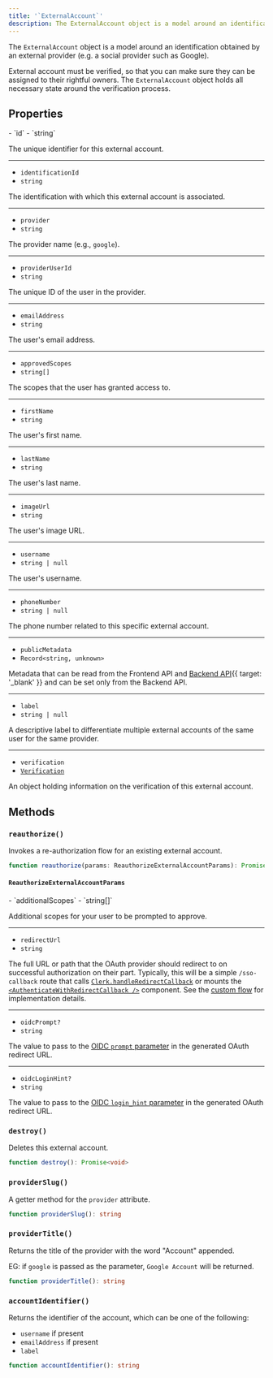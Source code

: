 ```yaml
---
title: '`ExternalAccount`'
description: The ExternalAccount object is a model around an identification obtained by an external provider (e.g. a social provider such as Google).
---
```


The `ExternalAccount` object is a model around an identification obtained by an external provider (e.g. a social provider such as Google).

External account must be verified, so that you can make sure they can be assigned to their rightful owners. The `ExternalAccount` object holds all necessary state around the verification process.

## Properties

<Properties>
  - `id`
  - `string`

  The unique identifier for this external account.

  ---

  - `identificationId`
  - `string`

  The identification with which this external account is associated.

  ---

  - `provider`
  - `string`

  The provider name (e.g., `google`).

  ---

  - `providerUserId`
  - `string`

  The unique ID of the user in the provider.

  ---

  - `emailAddress`
  - `string`

  The user's email address.

  ---

  - `approvedScopes`
  - `string[]`

  The scopes that the user has granted access to.

  ---

  - `firstName`
  - `string`

  The user's first name.

  ---

  - `lastName`
  - `string`

  The user's last name.

  ---

  - `imageUrl`
  - `string`

  The user's image URL.

  ---

  - `username`
  - `string | null`

  The user's username.

  ---

  - `phoneNumber`
  - `string | null`

  The phone number related to this specific external account.

  ---

  - `publicMetadata`
  - `Record<string, unknown>`

  Metadata that can be read from the Frontend API and [Backend API](/docs/reference/backend-api){{ target: '_blank' }} and can be set only from the Backend API.

  ---

  - `label`
  - `string | null`

  A descriptive label to differentiate multiple external accounts of the same user for the same provider.

  ---

  - `verification`
  - [`Verification`](/docs/references/javascript/types/verification)

  An object holding information on the verification of this external account.
</Properties>

## Methods

### `reauthorize()`

Invokes a re-authorization flow for an existing external account.

```typescript
function reauthorize(params: ReauthorizeExternalAccountParams): Promise<ExternalAccount>
```

#### `ReauthorizeExternalAccountParams`

<Properties>
  - `additionalScopes`
  - `string[]`

  Additional scopes for your user to be prompted to approve.

  ---

  - `redirectUrl`
  - `string`

  The full URL or path that the OAuth provider should redirect to on successful authorization on their part. Typically, this will be a simple `/sso-callback` route that calls [`Clerk.handleRedirectCallback`](/docs/references/javascript/clerk#handle-redirect-callback) or mounts the [`<AuthenticateWithRedirectCallback />`](/docs/reference/general/components/control/authenticate-with-redirect-callback) component. See the [custom flow](/docs/custom-flows/oauth-connections) for implementation details.

  ---

  - `oidcPrompt?`
  - `string`

  The value to pass to the [OIDC `prompt` parameter](https://openid.net/specs/openid-connect-core-1_0.html#:~:text=prompt,reauthentication%20and%20consent.) in the generated OAuth redirect URL.

  ---

  - `oidcLoginHint?`
  - `string`

  The value to pass to the [OIDC `login_hint` parameter](https://openid.net/specs/openid-connect-core-1_0.html#:~:text=login_hint,in%20\(if%20necessary\).) in the generated OAuth redirect URL.
</Properties>

### `destroy()`

Deletes this external account.

```typescript
function destroy(): Promise<void>
```

### `providerSlug()`

A getter method for the `provider` attribute.

```typescript
function providerSlug(): string
```

### `providerTitle()`

Returns the title of the provider with the word "Account" appended.

EG: if `google` is passed as the parameter, `Google Account` will be returned.

```typescript
function providerTitle(): string
```

### `accountIdentifier()`

Returns the identifier of the account, which can be one of the following:

- `username` if present
- `emailAddress` if present
- `label`

```typescript
function accountIdentifier(): string
```
